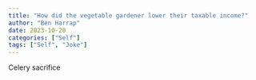 ```yaml
---
title: "How did the vegetable gardener lower their taxable income?"
author: "Ben Harrap"
date: 2023-10-20
categories: ["Self"]
tags: ["Self", "Joke"]
---
```


Celery sacrifice